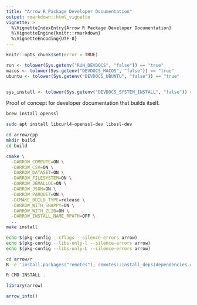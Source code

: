 ```yaml
---
title: "Arrow R Package Developer Documentation"
output: rmarkdown::html_vignette
vignette: >
  %\VignetteIndexEntry{Arrow R Package Developer Documentation}
  %\VignetteEngine{knitr::rmarkdown}
  %\VignetteEncoding{UTF-8}
---
```


```r
knitr::opts_chunk$set(error = TRUE)

run <- tolower(Sys.getenv("RUN_DEVDOCS", "false")) == "true"
macos <- tolower(Sys.getenv("DEVDOCS_MACOS", "false")) == "true"
ubuntu <- tolower(Sys.getenv("DEVDOCS_UBUNTU", "false")) == "true"


sys_install <- tolower(Sys.getenv("DEVDOCS_SYSTEM_INSTALL", "false")) == "true"
```

Proof of concept for developer documentation that builds itself.

```bash
brew install openssl
```

```bash
sudo apt install libcurl4-openssl-dev libssl-dev
```

```bash
cd arrow/cpp
mkdir build
cd build

cmake \
  -DARROW_COMPUTE=ON \
  -DARROW_CSV=ON \
  -DARROW_DATASET=ON \
  -DARROW_FILESYSTEM=ON \
  -DARROW_JEMALLOC=ON \
  -DARROW_JSON=ON \
  -DARROW_PARQUET=ON \
  -DCMAKE_BUILD_TYPE=release \
  -DARROW_WITH_SNAPPY=ON \
  -DARROW_WITH_ZLIB=ON \
  -DARROW_INSTALL_NAME_RPATH=OFF \
  ..
make install
```


```bash
echo $(pkg-config --cflags --silence-errors arrow)
echo $(pkg-config --libs-only-l --silence-errors arrow)
echo $(pkg-config --libs-only-L --silence-errors arrow)
```

```bash
cd arrow/r
R -e 'install.packages("remotes"); remotes::install_deps(dependencies = TRUE)'

R CMD INSTALL .
```

```r
library(arrow)

arrow_info()
```
